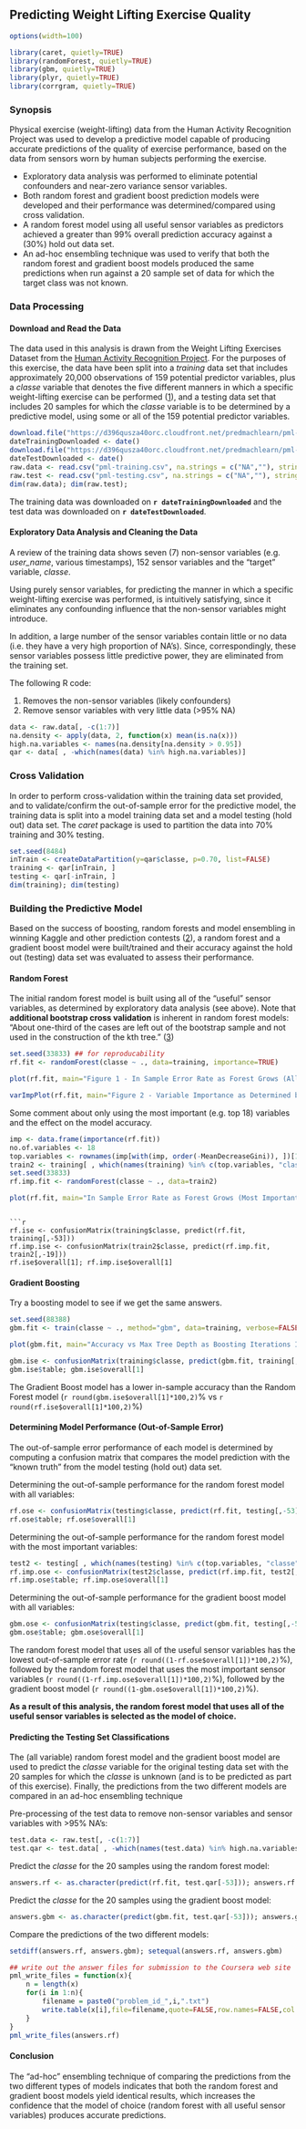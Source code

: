 ## Predicting Weight Lifting Exercise Quality

```r
options(width=100)
```

```r
library(caret, quietly=TRUE)
library(randomForest, quietly=TRUE)
library(gbm, quietly=TRUE)
library(plyr, quietly=TRUE)
library(corrgram, quietly=TRUE)
```

### Synopsis

Physical exercise (weight-lifting) data from the Human Activity Recognition 
Project was used to develop a predictive model capable of producing accurate
predictions of the quality of exercise performance, based on the data from 
sensors worn by human subjects performing the exercise. 

* Exploratory data analysis was performed to eliminate potential confounders 
and near-zero variance sensor variables. 
* Both random forest and gradient boost prediction models were developed and 
their performance was determined/compared using cross validation. 
* A random forest model using all useful sensor variables as predictors 
achieved a greater than 99% overall prediction accuracy against a (30%) hold
out data set.
* An ad-hoc ensembling technique was used to verify that both the random
forest and gradient boost models produced the same predictions when run
against a 20 sample set of data for which the target class was not known.

### Data Processing

#### Download and Read the Data

The data used in this analysis is drawn from the Weight Lifting Exercises 
Dataset from the [Human Activity Recognition Project](http://groupware.les.inf.puc-rio.br/har). 
For the purposes of this exercise, the data have been split into a *training* data 
set that includes approximately 20,000 observations of 159 potential predictor 
variables, plus a *classe* variable that denotes the five different manners in 
which a specific weight-lifting exercise can be performed ([1][1]), and a 
testing data set that includes 20 samples for which the *classe* variable is 
to be determined by a predictive model, using some or all of the 159 
potential predictor variables. 

```r
download.file("https://d396qusza40orc.cloudfront.net/predmachlearn/pml-training.csv", "pml-training.csv", method="curl")
dateTrainingDownloaded <- date()
download.file("https://d396qusza40orc.cloudfront.net/predmachlearn/pml-testing.csv", "pml-testing.csv", method="curl")
dateTestDownloaded <- date()
raw.data <- read.csv("pml-training.csv", na.strings = c("NA",""), stringsAsFactors=TRUE);
raw.test <- read.csv("pml-testing.csv", na.strings = c("NA",""), stringsAsFactors=TRUE);
dim(raw.data); dim(raw.test);
```

The training data was downloaded on **`r dateTrainingDownloaded`** and the 
test data was downloaded on **`r dateTestDownloaded`**.

#### Exploratory Data Analysis and Cleaning the Data

A review of the training data shows seven (7) non-sensor variables (e.g. 
*user_name*, various timestamps), 152 sensor variables and the "target" 
variable, *classe*.

Using purely sensor variables, for predicting the manner in which a specific 
weight-lifting exercise was performed, is intuitively satisfying, since it 
eliminates any confounding influence that the non-sensor variables might 
introduce. 

In addition, a large number of the sensor variables contain little or no
data (i.e. they have a very high proportion of NA's). Since, correspondingly, 
these sensor variables possess little predictive power, they are eliminated
from the training set.

The following R code: 

1. Removes the non-sensor variables (likely confounders)
2. Remove sensor variables with very little data (>95% NA)

```r
data <- raw.data[, -c(1:7)]
na.density <- apply(data, 2, function(x) mean(is.na(x)))
high.na.variables <- names(na.density[na.density > 0.95])
qar <- data[ , -which(names(data) %in% high.na.variables)]
````

### Cross Validation

In order to perform cross-validation within the training data set provided, and
to validate/confirm the out-of-sample error for the predictive model, the training
data is split into a model training data set and a model testing (hold out) data 
set. The *caret* package is used to partition the data into 70% training and 30% 
testing.

```r
set.seed(8484)
inTrain <- createDataPartition(y=qar$classe, p=0.70, list=FALSE)
training <- qar[inTrain, ]
testing <- qar[-inTrain, ]
dim(training); dim(testing)
````

### Building the Predictive Model

Based on the success of boosting, random forests and model ensembling in 
winning Kaggle and other prediction contests ([2][2]), a random forest
and a gradient boost model were built/trained and their accuracy against
the hold out (testing) data set was evaluated to assess their performance.

#### Random Forest

The initial random forest model is built using all of the "useful" sensor 
variables, as determined by exploratory data analysis (see above). Note that 
**additional bootstrap cross validation** is inherent in random forest models: 
"About one-third of the cases are left out of the bootstrap sample and not 
used in the construction of the kth tree." ([3][3])

```r
set.seed(33833) ## for reproducability
rf.fit <- randomForest(classe ~ ., data=training, importance=TRUE)
```

```r
plot(rf.fit, main="Figure 1 - In Sample Error Rate as Forest Grows (All Variables)")
```
```r
varImpPlot(rf.fit, main="Figure 2 - Variable Importance as Determined by Random Forest")
```

Some comment about only using the most important (e.g. top 18) variables
and the effect on the model accuracy.

```r
imp <- data.frame(importance(rf.fit))
no.of.variables <- 18
top.variables <- rownames(imp[with(imp, order(-MeanDecreaseGini)), ])[1:no.of.variables]
train2 <- training[ , which(names(training) %in% c(top.variables, "classe"))]
set.seed(33833)
rf.imp.fit <- randomForest(classe ~ ., data=train2)
```

```r
plot(rf.fit, main="In Sample Error Rate as Forest Grows (Most Important Variables)")
```
```

```r
rf.ise <- confusionMatrix(training$classe, predict(rf.fit, training[,-53]))
rf.imp.ise <- confusionMatrix(train2$classe, predict(rf.imp.fit, train2[,-19]))
rf.ise$overall[1]; rf.imp.ise$overall[1]
````

#### Gradient Boosting

Try a boosting model to see if we get the same answers.

```r
set.seed(88388)
gbm.fit <- train(classe ~ ., method="gbm", data=training, verbose=FALSE)
```

```r
plot(gbm.fit, main="Accuracy vs Max Tree Depth as Boosting Iterations Increase")
```
```r
gbm.ise <- confusionMatrix(training$classe, predict(gbm.fit, training[,-53]))
gbm.ise$table; gbm.ise$overall[1]
````

The Gradient Boost model has a lower in-sample accuracy than the Random Forest model
(`r round(gbm.ise$overall[1]*100,2) `% vs `r round(rf.ise$overall[1]*100,2) `%)

#### Determining Model Performance (Out-of-Sample Error)

The out-of-sample error performance of each model is determined by computing a
confusion matrix that compares the model prediction with the "known truth" from 
the model testing (hold out) data set.

Determining the out-of-sample performance for the random forest model with all 
variables:
```r
rf.ose <- confusionMatrix(testing$classe, predict(rf.fit, testing[,-53]))
rf.ose$table; rf.ose$overall[1]
````

Determining the out-of-sample performance for the random forest model with the 
most important variables:
```r
test2 <- testing[ , which(names(testing) %in% c(top.variables, "classe"))]
rf.imp.ose <- confusionMatrix(test2$classe, predict(rf.imp.fit, test2[,-19]))
rf.imp.ose$table; rf.imp.ose$overall[1]
````

Determining the out-of-sample performance for the gradient boost model with all 
variables:
```r
gbm.ose <- confusionMatrix(testing$classe, predict(gbm.fit, testing[,-53]))
gbm.ose$table; gbm.ose$overall[1]
```

The random forest model that uses all of the useful sensor variables has the
lowest out-of-sample error rate (`r round((1-rf.ose$overall[1])*100,2) `%),
followed by the random forest model that uses the most important sensor 
variables (`r round((1-rf.imp.ose$overall[1])*100,2) `%), followed by the
gradient boost model (`r round((1-gbm.ose$overall[1])*100,2) `%).

**As a result of this analysis, the random forest model that uses all of the 
useful sensor variables is selected as the model of choice.**

#### Predicting the Testing Set Classifications

The (all variable) random forest model and the gradient boost model are used
to predict the *classe* variable for the original testing data set with the 20 
samples for which the *classe* is unknown (and is to be predicted as part of
this exercise). Finally, the predictions from the two different models are 
compared in an ad-hoc ensembling technique

Pre-processing of the test data to remove non-sensor variables and sensor
variables with >95% NA's:
```r
test.data <- raw.test[, -c(1:7)]
test.qar <- test.data[ , -which(names(test.data) %in% high.na.variables)]
```

Predict the *classe* for the 20 samples using the random forest model:
```r
answers.rf <- as.character(predict(rf.fit, test.qar[-53])); answers.rf
````

Predict the *classe* for the 20 samples using the gradient boost model:
```r
answers.gbm <- as.character(predict(gbm.fit, test.qar[-53])); answers.gbm
```

Compare the predictions of the two different models:
```r
setdiff(answers.rf, answers.gbm); setequal(answers.rf, answers.gbm)
```

```r
## write out the answer files for submission to the Coursera web site
pml_write_files = function(x){
    n = length(x)
    for(i in 1:n){
        filename = paste0("problem_id_",i,".txt")
        write.table(x[i],file=filename,quote=FALSE,row.names=FALSE,col.names=FALSE)
    }
}
pml_write_files(answers.rf)
```

#### Conclusion

The "ad-hoc" ensembling technique of comparing the predictions from the two
different types of models indicates that both the random forest and gradient
boost models yield identical results, which increases the confidence that the
model of choice (random forest with all useful sensor variables) produces
accurate predictions.

[1]: http://groupware.les.inf.puc-rio.br/public/papers/2013.Velloso.QAR-WLE.pdf
[2]: http://datasciencespecialization.github.io/courses/08_PracticalMachineLearning/022boosting/#12
[3]: http://www.stat.berkeley.edu/~breiman/RandomForests/cc_home.htm#ooberr